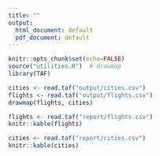 ```yaml
---
title: ""
output:
  html_document: default
  pdf_document: default
---
```


```r
knitr::opts_chunk$set(echo=FALSE)
source("utilities.R")  # drawmap
library(TAF)
```

```r
cities <- read.taf("output/cities.csv")
flights <- read.taf("output/flights.csv")
drawmap(flights, cities)
```

```r
flights <- read.taf("report/flights.csv")
knitr::kable(flights)
```

```r
cities <- read.taf("report/cities.csv")
knitr::kable(cities)
```
